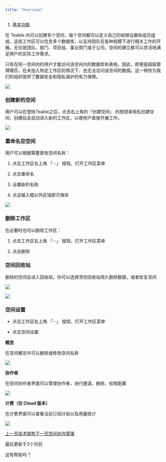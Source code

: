 ```yaml
---
title: "Overview"
---
```


1. [基本功能](/ji-ben-gong-neng)

在 Teable 内可以创建多个空间，每个空间都可以定义自己的权限设置和成员组成。这些工作区可以包含多个数据库，以支持团队在各种规模下进行相关工作的开展。无论是团队、部门、项目组、事业部门或子公司，空间的建立都可以灵活地满足用户的实际工作需求。

只有在同一空间内的用户才能访问该空间内的数据库和表格。因此，即便是超级管理理员，在未加入特定工作区的情况下，也无法访问该空间的数据。这一特性为我们的组织提供了数据安全和隐私保护的有力保障。

<Frame caption="Teable 功能图">
  <img src="/images/ji-ben-gong-neng/files%2Fv0%2Fb%2Fgitbook-x-prod.appspot.com%2Fo%2Fspaces%252F3UAxYOALe4vISZRKICva%252Fuploads%252F9xd07Yso16mSZvJ86h2z%252Fimage.png" />
</Frame>

### 创建新的空间

用户可以在登陆Teable之后，点击右上角的「创建空间」 的按钮来轻松创建空间，创建后会自动进入新的工作区，以便用户直接开展工作。

![](/images/ji-ben-gong-neng/files%2Fv0%2Fb%2Fgitbook-x-prod.appspot.com%2Fo%2Fspaces%252F3UAxYOALe4vISZRKICva%252Fuploads%252FnRPe7agMslsNgiS0x6R6%252Fimage.png)

### 重命名空空间

用户可以根据需要更改空间名称：

1. 点击工作区右上角 「···」 按钮，打开工作区菜单

2. 点击重命名

3. 设置新的名称

4. 点击输入框以外区域即可保存

![](/images/ji-ben-gong-neng/files%2Fv0%2Fb%2Fgitbook-x-prod.appspot.com%2Fo%2Fspaces%252F3UAxYOALe4vISZRKICva%252Fuploads%252FK8qOL1UAi1FzbxebgSBM%252Fimage.png)

### 删除工作区

在必要时也可以删除工作区：

1. 点击工作区右上角 「···」 按钮，打开工作区菜单

2. 点击删除

### 空间回收站

删除的空间会进入回收站，你可以选择清空回收站用久删除数据，或者恢复空间

![](/images/ji-ben-gong-neng/files%2Fv0%2Fb%2Fgitbook-x-prod.appspot.com%2Fo%2Fspaces%252F3UAxYOALe4vISZRKICva%252Fuploads%252Foqf3WFiSGHymgzVlZ9B5%252Fimage.png)

![](/images/ji-ben-gong-neng/files%2Fv0%2Fb%2Fgitbook-x-prod.appspot.com%2Fo%2Fspaces%252F3UAxYOALe4vISZRKICva%252Fuploads%252FiZhoIFfxzB9V30aGhGsf%252Fimage.png)

### 空间设置

* 点击工作区右上角 「···」 按钮，打开工作区菜单

* 点击空间设置

**概览**

在空间概览中可以删除或修改空间名称

![](/images/ji-ben-gong-neng/files%2Fv0%2Fb%2Fgitbook-x-prod.appspot.com%2Fo%2Fspaces%252F3UAxYOALe4vISZRKICva%252Fuploads%252FQxSIEoOhgH36hBHXReTo%252Fimage.png)

**协作者**

在空间协作者界面可以管理协作者，进行邀请，删除，权限配置

![](/images/ji-ben-gong-neng/files%2Fv0%2Fb%2Fgitbook-x-prod.appspot.com%2Fo%2Fspaces%252F3UAxYOALe4vISZRKICva%252Fuploads%252FSStiZCzpzWVMW4sNDSFZ%252Fimage.png)

**计费（仅 Cloud 版本）**

在计费界面可以查看当前订阅计划以及用量统计

![](/images/ji-ben-gong-neng/files%2Fv0%2Fb%2Fgitbook-x-prod.appspot.com%2Fo%2Fspaces%252F3UAxYOALe4vISZRKICva%252Fuploads%252FGtdQwjDVhpqQRjJdbqcI%252Fimage.png)

[上一页技术架构](/si-you-hua-bu-shu/ji-shu-jia-gou)[下一页空间协作管理](/ji-ben-gong-neng/xie-zuo)

最后更新于3个月前

这有帮助吗？
